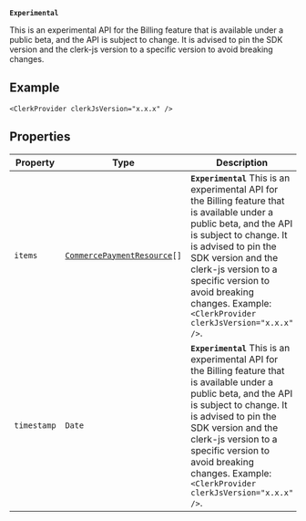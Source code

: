 **`Experimental`**

This is an experimental API for the Billing feature that is available under a public beta, and the API is subject to change.
It is advised to pin the SDK version and the clerk-js version to a specific version to avoid breaking changes.

## Example

```tsx
<ClerkProvider clerkJsVersion="x.x.x" />
```

## Properties

| Property                           | Type                                                                    | Description                                                                                                                                                                                                                                                                                                         |
| ---------------------------------- | ----------------------------------------------------------------------- | ------------------------------------------------------------------------------------------------------------------------------------------------------------------------------------------------------------------------------------------------------------------------------------------------------------------- |
| <a id="items"></a> `items`         | <code>[CommercePaymentResource](commerce-payment-resource.mdx)[]</code> | **`Experimental`** This is an experimental API for the Billing feature that is available under a public beta, and the API is subject to change. It is advised to pin the SDK version and the clerk-js version to a specific version to avoid breaking changes. Example: `<ClerkProvider clerkJsVersion="x.x.x" />`. |
| <a id="timestamp"></a> `timestamp` | `Date`                                                                  | **`Experimental`** This is an experimental API for the Billing feature that is available under a public beta, and the API is subject to change. It is advised to pin the SDK version and the clerk-js version to a specific version to avoid breaking changes. Example: `<ClerkProvider clerkJsVersion="x.x.x" />`. |

